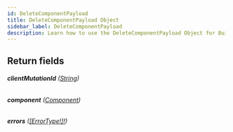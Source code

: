 ```yaml
---
id: DeleteComponentPayload
title: DeleteComponentPayload Object
sidebar_label: DeleteComponentPayload
description: Learn how to use the DeleteComponentPayload Object for Builder's API.
---
```


## Return fields

###### <b>clientMutationId</b> ([String](/docs/composer/builder/api/schema/scalar/String.mdx))

###### <b>component</b> ([Component](/docs/composer/builder/api/schema/object/Component.mdx))

###### <b>errors</b> ([[ErrorType!]!](/docs/composer/builder/api/schema/object/ErrorType.mdx))
